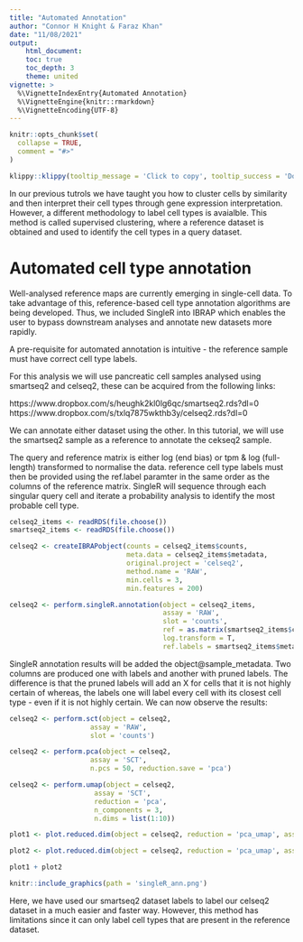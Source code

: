 ```yaml
---
title: "Automated Annotation"
author: "Connor H Knight & Faraz Khan"
date: "11/08/2021"
output: 
    html_document:
    toc: true
    toc_depth: 3
    theme: united
vignette: >
  %\VignetteIndexEntry{Automated Annotation}
  %\VignetteEngine{knitr::rmarkdown}
  %\VignetteEncoding{UTF-8}
---
```


```r
knitr::opts_chunk$set(
  collapse = TRUE,
  comment = "#>"
)
```

```r
klippy::klippy(tooltip_message = 'Click to copy', tooltip_success = 'Done', position = c('bottom', 'right'))
```

In our previous tutrols we have taught you how to cluster cells by similarity and then interpret their cell types through gene expression interpretation. However, a different methodology to label cell types is avaialble. This method is called supervised clustering, where a reference dataset is obtained and used to identify the cell types in a query dataset. 

# Automated cell type annotation

Well-analysed reference maps are currently emerging in single-cell data. To take advantage of this, reference-based cell type annotation algorithms are being developed. Thus, we included SingleR into IBRAP which enables the user to bypass downstream analyses and annotate new datasets more rapidly. 

A pre-requisite for automated annotation is intuitive - the reference sample must have correct cell type labels. 

For this analysis we will use pancreatic cell samples analysed using smartseq2 and celseq2, these can be acquired from the following links:

https://www.dropbox.com/s/heughk2kl0lg6qc/smartseq2.rds?dl=0
https://www.dropbox.com/s/txlq7875wkthb3y/celseq2.rds?dl=0

We can annotate either dataset using the other. In this tutorial, we will use the smartseq2 sample as a reference to annotate the cekseq2 sample. 

The query and reference matrix is either log (end bias) or tpm & log (full-length) transformed to normalise the data. reference cell type labels must then be provided using the ref.label paramter in the same order as the columns of the reference matrix. SingleR will sequence through each singular query cell and iterate a probability analysis to identify the most probable cell type. 

```r

celseq2_items <- readRDS(file.choose())
smartseq2_items <- readRDS(file.choose())

celseq2 <- createIBRAPobject(counts = celseq2_items$counts,
                             meta.data = celseq2_items$metadata,
                             original.project = 'celseq2',
                             method.name = 'RAW',
                             min.cells = 3,
                             min.features = 200)

celseq2 <- perform.singleR.annotation(object = celseq2_items, 
                                      assay = 'RAW', 
                                      slot = 'counts', 
                                      ref = as.matrix(smartseq2_items$counts), 
                                      log.transform = T, 
                                      ref.labels = smartseq2_items$metadata$celltype)

```

SingleR annotation results will be added the object@sample_metadata. Two columns are produced one with labels and another with pruned labels. The difference is that the pruned labels will add an X for cells that it is not highly certain of whereas, the labels one will label every cell with its closest cell type - even if it is not highly certain. We can now observe the results: 

```r

celseq2 <- perform.sct(object = celseq2, 
                    assay = 'RAW', 
                    slot = 'counts')

celseq2 <- perform.pca(object = celseq2, 
                    assay = 'SCT', 
                    n.pcs = 50, reduction.save = 'pca')

celseq2 <- perform.umap(object = celseq2, 
                     assay = 'SCT', 
                     reduction = 'pca', 
                     n_components = 3, 
                     n.dims = list(1:10))

plot1 <- plot.reduced.dim(object = celseq2, reduction = 'pca_umap', assay = 'SCT', clust.method = 'metadata', column = 'singleR_pruned_labels_1', pt.size = 0.1)

plot2 <- plot.reduced.dim(object = celseq2, reduction = 'pca_umap', assay = 'SCT', clust.method = 'metadata', column = 'singleR_labels_1', pt.size = 0.1)

plot1 + plot2

```

```r

knitr::include_graphics(path = 'singleR_ann.png')

```

Here, we have used our smartseq2 dataset labels to label our celseq2 dataset in a much easier and faster way. However, this method has limitations since it can only label cell types that are present in the reference dataset. 



